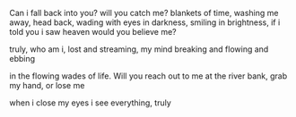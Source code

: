 Can i fall back into you? will you catch me? blankets of time, washing me away, head back, wading with eyes in darkness, smiling in brightness, if i told you i saw heaven would you believe me? 

truly, who am i, lost and streaming, my mind breaking and flowing and ebbing

in the flowing wades of life. Will you reach out to me at the river bank, grab my hand, or lose me

when i close my eyes i see everything, truly
